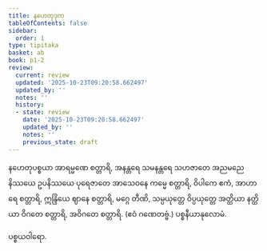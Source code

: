 ```yaml
---
title: နဟေတုဒုက
tableOfContents: false
sidebar:
  order: 1
type: tipitaka
basket: ab
book: p1-2
review:
  current: review
  updated: '2025-10-23T09:20:58.662497'
  updated_by: ''
  notes: ''
  history:
  - state: review
    date: '2025-10-23T09:20:58.662497'
    updated_by: ''
    notes: ''
    previous_state: draft
---
```



<ReviewStatus review={frontmatter.review} showDetails={true} />

<HypothesisAnnotation frontmatter={frontmatter} />

<DynamicBreadcrumb />

<Division number="36" book="p1-2" e="ch" v="37" p="255">

<Paragraph number="1540" book="p1-2">
နဟေတုပစ္စယာ အာရမ္မဏေ စတ္တာရိ, အနန္တရေ သမနန္တရေ သဟဇာတေ အညမညေ နိဿယေ ဥပနိဿယေ ပုရေဇာတေ အာသေဝနေ ကမ္မေ စတ္တာရိ, ဝိပါကေ ဧကံ, အာဟာရေ စတ္တာရိ, ဣန္ဒြိယေ ဈာနေ စတ္တာရိ, မဂ္ဂေ တီဏိ, သမ္ပယုတ္တေ ဝိပ္ပယုတ္တေ အတ္ထိယာ နတ္ထိယာ ဝိဂတေ စတ္တာရိ, အဝိဂတေ စတ္တာရိ. (ဧဝံ ဂဏေတဗ္ဗံ.)

</Paragraph>
</Division>

<Paragraph number="1541" type="center" book="p1-2">
ပစ္စနီယာနုလောမံ.

  
ပစ္စယဝါရော.
</Paragraph>